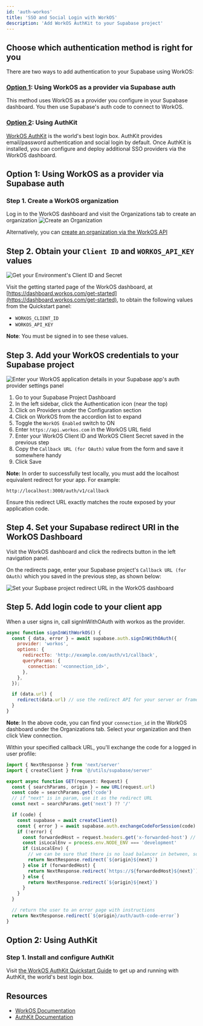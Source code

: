 ```yaml
---
id: 'auth-workos'
title: 'SSO and Social Login with WorkOS'
description: 'Add WorkOS AuthKit to your Supabase project'
---
```


## Choose which authentication method is right for you

There are two ways to add authentication to your Supabase using WorkOS: 

### [Option 1](#option-1-using-workos-as-a-provider-via-supabase-auth): Using WorkOS as a provider via Supabase auth 

This method uses WorkOS as a provider you configure in your Supabase dashboard. You then use Supabase's auth code to connect to WorkOS. 

### [Option 2](#option-2-using-authkit): Using AuthKit

[WorkOS AuthKit](https://authkit.com) is the world's best login box. AuthKit provides email/password authentication and social login by default. Once AuthKit is installed, you can configure and deploy additional SSO providers via the WorkOS dashboard.

## Option 1: Using WorkOS as a provider via Supabase auth 

### Step 1. Create a WorkOS organization

Log in to the WorkOS dashboard and visit the Organizations tab to create an organization
![Create an Organization](/docs/img/guides/auth-workos/workos-create-organization.png)

Alternatively, you can [create an organization via the WorkOS API](https://workos.com/docs/reference/organization/create)

## Step 2. Obtain your `Client ID` and `WORKOS_API_KEY` values

![Get your Environment's Client ID and Secret](/docs/img/guides/auth-workos/workos-dashboard-get-client-id-and-key.png)

Visit the getting started page of the WorkOS dashboard, at [https://dashboard.workos.com/get-started](https://dashboard.workos.com/get-started), to obtain the following values from the Quickstart panel:
* `WORKOS_CLIENT_ID`
* `WORKOS_API_KEY`

**Note**: You must be signed in to see these values.

## Step 3. Add your WorkOS credentials to your Supabase project

![Enter your WorkOS application details in your Supabase app's auth provider settings panel](/docs/img/guides/auth-workos/supabase-workos-configuration.png)

1. Go to your Supabase Project Dashboard
1. In the left sidebar, click the Authentication icon (near the top)
1. Click on Providers under the Configuration section
1. Click on WorkOS from the accordion list to expand
1. Toggle the `WorkOS Enabled` switch to ON
1. Enter `https://api.workos.com` in the WorkOS URL field
1. Enter your WorkOS Client ID and WorkOS Client Secret saved in the previous step
1. Copy the `Callback URL (for OAuth)` value from the form and save it somewhere handy
1. Click Save

**Note:** In order to successfully test locally, you must add the localhost equivalent redirect for your app. For example: 

`http://localhost:3000/auth/v1/callback`

Ensure this redirect URL exactly matches the route exposed by your application code.

## Step 4. Set your Supabase redirect URI in the WorkOS Dashboard

Visit the WorkOS dashboard and click the redirects button in the left navigation panel.

On the redirects page, enter your Supabase project's `Callback URL (for OAuth)` which you saved in the previous step, as shown below:

![Set your Supbase project redirect URL in the WorkOS dashboard](/docs/img/guides/auth-workos/workos-set-supabase-redirect.png)

## Step 5. Add login code to your client app 

When a user signs in, call signInWithOAuth with workos as the provider. 

```javascript
async function signInWithWorkOS() {
  const { data, error } = await supabase.auth.signInWithOAuth({
    provider: 'workos',
    options: {
      redirectTo: 'http://example.com/auth/v1/callback',
      queryParams: {
        connection: '<connection_id>', 
      },
    },
  });

  if (data.url) {
    redirect(data.url) // use the redirect API for your server or framework
  } 
}
```
**Note**: In the above code, you can find your `connection_id` in the WorkOS dashboard under the Organizations tab. Select your organization and then click View connection.

Within your specified callback URL, you'll exchange the code for a logged in user profile: 

```javascript auth/v1/callback/route.ts
import { NextResponse } from 'next/server'
import { createClient } from '@/utils/supabase/server'

export async function GET(request: Request) {
  const { searchParams, origin } = new URL(request.url)
  const code = searchParams.get('code')
  // if "next" is in param, use it as the redirect URL
  const next = searchParams.get('next') ?? '/'

  if (code) {
    const supabase = await createClient()
    const { error } = await supabase.auth.exchangeCodeForSession(code)
    if (!error) {
      const forwardedHost = request.headers.get('x-forwarded-host') // original origin before load balancer
      const isLocalEnv = process.env.NODE_ENV === 'development'
      if (isLocalEnv) {
        // we can be sure that there is no load balancer in between, so no need to watch for X-Forwarded-Host
        return NextResponse.redirect(`${origin}${next}`)
      } else if (forwardedHost) {
        return NextResponse.redirect(`https://${forwardedHost}${next}`)
      } else {
        return NextResponse.redirect(`${origin}${next}`)
      }
    }
  }

  // return the user to an error page with instructions
  return NextResponse.redirect(`${origin}/auth/auth-code-error`)
}

```

## Option 2: Using AuthKit

### Step 1. Install and configure AuthKit

Visit [the WorkOS AuthKit Quickstart Guide](https://workos.com/docs/user-management/nextjs) to get up and running with AuthKit, the world's best login box. 

## Resources

- [WorkOS Documentation](https://workos.com/docs/sso/guide)
- [AuthKit Documentation](https://authkit.com/)
